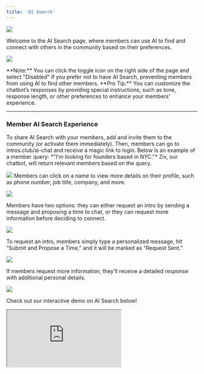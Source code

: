 ```yaml
---
title: 'AI Search'
---
```

![](/images/AI-Search.png)

Welcome to the AI Search page, where members can use AI to find and connect with others in the community based on their preferences.

![](/images/AI-Search-Toggle.png)

<Note>
**Note:** You can click the toggle icon on the right side of the page and select "Disabled" if you prefer not to have AI Search, preventing members from using AI to find other members.
</Note>

<Tip>
    **Pro Tip:** You can customize the chatbot’s responses by providing special instructions, such as tone, response length, or other preferences to enhance your members' experience. 
</Tip>

---
### Member AI Search Experience

<Steps>
  <Step title="Invite Members to AI Search">
   To share AI Search with your members, add and invite them to the community (or activate them immediately). Then, members can go to intros.club/ai-chat and receive a magic link to login. 
  </Step>
  <Step title="Members Type in a Query">
   Below is an example of a member query: *"I'm looking for founders based in NYC."* Ziv, our chatbot, will return relevant members based on the query.

![](/images/AI-Search-Query.png)
</Step>
  <Step title="Members Check Out Profiles">
 Members can click on a name to view more details on their profile, such as phone number, job title, company, and more.

![](/images/AI-Search-Member-Profile.png)

</Step>
  <Step title="Members Choose an Option">
Members have two options: they can either request an intro by sending a message and proposing a time to chat, or they can request more information before deciding to connect.

![](/images/AI-Search-Query1.png)

</Step>
  <Step title="Members Request an Intro">
To request an intro, members simply type a personalized message, hit “Submit and Propose a Time,” and it will be marked as “Request Sent.”

![](/images/AI-Search-Intro-Request.png)

</Step>
  <Step title="Members Request More Information">
If members request more information, they’ll receive a detailed response with additional personal details.

![](/images/AI-Search-Request-Info.png)
    
  </Step>
</Steps>

Check out our interactive demo on AI Search below!

<iframe
  src="https://capture.navattic.com/cm1hx7qzs000a03l40o5i7ut9?hideMobileAlert=true&scale=1"
  style={{ border: "none", width: "100%", height: "546px" }}
  allow="fullscreen" 
  id="navattic-embed"
/>







